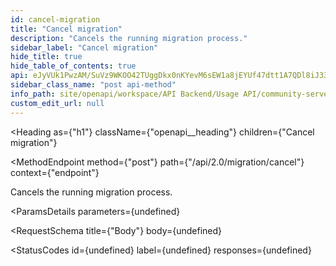 ```yaml
---
id: cancel-migration
title: "Cancel migration"
description: "Cancels the running migration process."
sidebar_label: "Cancel migration"
hide_title: true
hide_table_of_contents: true
api: eJyVUk1PwzAM/SuVz9WKOO42TUggDkx0nKYevM6sEW1a8jEYUf47dtt1A7QDl8iJ33u2nxPA4d7CfAON2ht0qtVQpGCp9Ea5IycCLLyrWqO++uw94Y6MEAxHkMIH4wiKyKwd2dKorheZwxJ1SbVNXEWJ8VorvU+mIkln2pKsnbFCQ6y/Y0bXWsf3Dl3Ftww7ld3ObrKJlJW9JJz7y8uKGuL+r3QZwB07YjHWeqQjM5W0Vg3pFDQ2kv3BhRgF9tr2dOVqQSzbpvGaKyY5mQOZ5PkuXyeL1QOL8NUOI9foiEdgvozSoBaJscZgx9kB+OVXgLLVjrT7j3XjdI4+XdbVyMNxbW9qkRts3MjojGQjxeqL6qOZvLdKfGdkCFu09GLqGOX53ZORH8DhAY3CrTixKeLFxlZP+Zql0EupS7PferPHQD7RKaXl/YC1/+t7Cj24P2N6hRLCsEpu8YQfUlcZ07IHtHhUxBi/ARsuA0U=
sidebar_class_name: "post api-method"
info_path: site/openapi/workspace/API Backend/Usage API/community-server-rest-api
custom_edit_url: null
---
```



<Heading
  as={"h1"}
  className={"openapi__heading"}
  children={"Cancel migration"}
>
</Heading>

<MethodEndpoint
  method={"post"}
  path={"/api/2.0/migration/cancel"}
  context={"endpoint"}
>
  
</MethodEndpoint>



Cancels the running migration process.

<ParamsDetails
  parameters={undefined}
>
  
</ParamsDetails>

<RequestSchema
  title={"Body"}
  body={undefined}
>
  
</RequestSchema>

<StatusCodes
  id={undefined}
  label={undefined}
  responses={undefined}
>
  
</StatusCodes>


      
